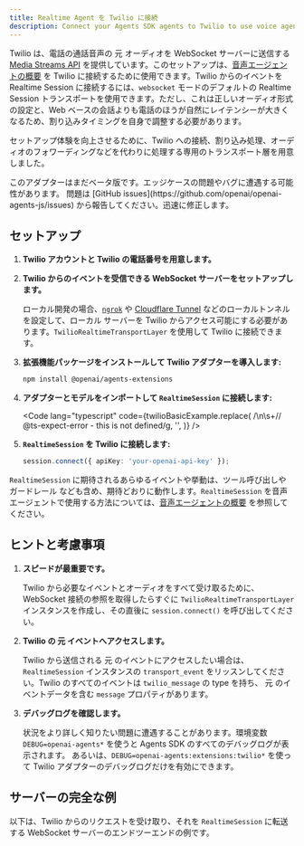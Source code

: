 ```yaml
---
title: Realtime Agent を Twilio に接続
description: Connect your Agents SDK agents to Twilio to use voice agents
---
```



Twilio は、電話の通話音声の 元 オーディオを WebSocket サーバーに送信する [Media Streams API](https://www.twilio.com/docs/voice/media-streams) を提供しています。このセットアップは、[音声エージェントの概要](/openai-agents-js/ja/guides/voice-agents) を Twilio に接続するために使用できます。Twilio からのイベントを Realtime Session に接続するには、`websocket` モードのデフォルトの Realtime Session トランスポートを使用できます。ただし、これは正しいオーディオ形式の設定と、Web ベースの会話よりも電話のほうが自然にレイテンシーが大きくなるため、割り込みタイミングを自身で調整する必要があります。

セットアップ体験を向上させるために、Twilio への接続、割り込み処理、オーディオのフォワーディングなどを代わりに処理する専用のトランスポート層を用意しました。

<Aside type="caution">
  このアダプターはまだベータ版です。エッジケースの問題やバグに遭遇する可能性があります。
  問題は [GitHub issues](https://github.com/openai/openai-agents-js/issues)
  から報告してください。迅速に修正します。
</Aside>

## セットアップ

<Steps>

1. **Twilio アカウントと Twilio の電話番号を用意します。**

2. **Twilio からのイベントを受信できる WebSocket サーバーをセットアップします。**

   ローカル開発の場合、[`ngrok`](https://ngrok.io/) や
   [Cloudflare Tunnel](https://developers.cloudflare.com/pages/how-to/preview-with-cloudflare-tunnel/)
   などのローカルトンネルを設定して、ローカル サーバーを Twilio からアクセス可能にする必要があります。`TwilioRealtimeTransportLayer`
   を使用して Twilio に接続できます。

3. **拡張機能パッケージをインストールして Twilio アダプターを導入します:**

   ```bash
   npm install @openai/agents-extensions
   ```

4. **アダプターとモデルをインポートして `RealtimeSession` に接続します:**

   <Code
     lang="typescript"
     code={twilioBasicExample.replace(
       /\n\s+\/\/ @ts-expect-error - this is not defined/g,
       '',
     )}
   />

5. **`RealtimeSession` を Twilio に接続します:**

   ```typescript
   session.connect({ apiKey: 'your-openai-api-key' });
   ```

</Steps>

`RealtimeSession` に期待されるあらゆるイベントや挙動は、ツール呼び出しや ガードレール なども含め、期待どおりに動作します。`RealtimeSession` を音声エージェントで使用する方法については、[音声エージェントの概要](/openai-agents-js/ja/guides/voice-agents) を参照してください。

## ヒントと考慮事項

1. **スピードが最重要です。**

   Twilio から必要なイベントとオーディオをすべて受け取るために、WebSocket 接続の参照を取得したらすぐに
   `TwilioRealtimeTransportLayer` インスタンスを作成し、その直後に `session.connect()` を呼び出してください。

2. **Twilio の 元 イベントへアクセスします。**

   Twilio から送信される 元 のイベントにアクセスしたい場合は、`RealtimeSession` インスタンスの
   `transport_event` をリッスンしてください。Twilio のすべてのイベントは `twilio_message` の type を持ち、
   元 のイベントデータを含む `message` プロパティがあります。

3. **デバッグログを確認します。**

   状況をより詳しく知りたい問題に遭遇することがあります。環境変数 `DEBUG=openai-agents*` を使うと Agents SDK のすべてのデバッグログが表示されます。
   あるいは、`DEBUG=openai-agents:extensions:twilio*` を使って Twilio アダプターのデバッグログだけを有効にできます。

## サーバーの完全な例

以下は、Twilio からのリクエストを受け取り、それを `RealtimeSession` に転送する WebSocket サーバーのエンドツーエンドの例です。

<Code
  lang="typescript"
  code={twilioServerExample}
  title="Fastify を使用したサーバー例"
/>
